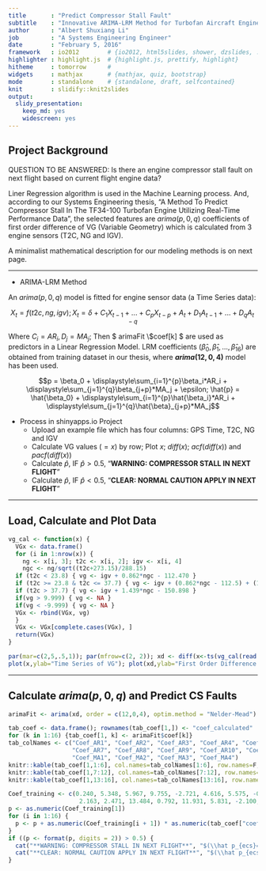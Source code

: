 ```yaml
---
title       : "Predict Compressor Stall Fault"
subtitle    : "Innovative ARIMA-LRM Method for Turbofan Aircraft Engines"
author      : "Albert Shuxiang Li"
job         : "A Systems Engineering Engineer"
date        : "February 5, 2016"
framework   : io2012        # {io2012, html5slides, shower, dzslides, ...}
highlighter : highlight.js  # {highlight.js, prettify, highlight}
hitheme     : tomorrow      # 
widgets     : mathjax       # {mathjax, quiz, bootstrap}
mode        : standalone    # {standalone, draft, selfcontained}
knit        : slidify::knit2slides
output:
  slidy_presentation: 
    keep_md: yes
    widescreen: yes
---
```


## Project Background

QUESTION TO BE ANSWERED: Is there an engine compressor stall fault on next flight based on current flight engine data?

Liner Regression algorithm is used in the Machine Learning process. And, according to our Systems Engineering thesis, "A Method To Predict Compressor Stall In The TF34-100 Turbofan Engine Utilizing Real-Time Performance Data", the selected features are $arima(p, 0, q)$ coefficients of first order difference of VG (Variable Geometry) which is calculated from 3 engine sensors (T2C, NG and IGV). 

A minimalist mathematical description for our modeling methods is on next page.

---

- ARIMA-LRM Method

An $arima(p,0,q)$ model is fitted for engine sensor data (a Time Series data):

$$X_t = f(t2c, ng, igv); X_t = \delta + C_1X_{t-1} + ... + C_pX_{t-p} + A_t + D_1A_{t-1} + ... + D_qA_{t-q}$$

Where $C_i=AR_i, D_j=MA_j$; Then $ arimaFit \\$coef[k] $ are used as predictors in a Linear Regression Model. LRM coefficients ($\hat{\beta}_0, \hat{\beta}_1, ..., \hat{\beta}_{16}$) are obtained from training dataset in our thesis, where **$arima(12, 0, 4)$** model has been used.

$$p = \beta_0 + \displaystyle\sum_{i=1}^{p}\beta_i*AR_i + \displaystyle\sum_{j=1}^{q}\beta_{j+p}*MA_j + \epsilon; \hat{p} = \hat{\beta_0} + \displaystyle\sum_{i=1}^{p}\hat{\beta_i}*AR_i + \displaystyle\sum_{j=1}^{q}\hat{\beta}_{j+p}*MA_j$$

- Process in shinyapps.io Project
  + Upload an example file which has four columns: GPS Time, T2C, NG and IGV
  + Calculate VG values ($=x$) by row; Plot $x$; $diff(x)$; $acf(diff(x))$ and $pacf(diff(x))$
  + Calculate $\hat{p}$, IF $\hat{p} > 0.5$, "**WARNING: COMPRESSOR STALL IN NEXT FLIGHT**"
  + Calculate $\hat{p}$, IF $\hat{p} < 0.5$, "**CLEAR: NORMAL CAUTION APPLY IN NEXT FLIGHT**"

--- 

## Load, Calculate and Plot Data
```r
vg_cal <- function(x) {
  VGx <- data.frame()
  for (i in 1:nrow(x)) {
    ng <- x[i, 3]; t2c <- x[i, 2]; igv <- x[i, 4]
    ngc <- ng/sqrt((t2c+273.15)/288.15)
  if (t2c < 23.8) { vg <- igv + 0.862*ngc - 112.470 }
  if (t2c >= 23.8 & t2c <= 37.7) { vg <- igv + (0.862*ngc - 112.5) + (1.005*ngc - 71.408)*(t2c - 23.889)/13.9 }
  if (t2c > 37.7) { vg <- igv + 1.439*ngc - 150.898 }
  if(vg > 9.999) { vg <- NA }
  if(vg < -9.999) { vg <- NA }
  VGx <- rbind(VGx, vg)
  }
  VGx <- VGx[complete.cases(VGx), ]
  return(VGx)
}
```
```r
par(mar=c(2,5,.5,1)); par(mfrow=c(2, 2)); xd <- diff(x<-ts(vg_cal(read.csv("data\\example.csv"))))
plot(x,ylab="Time Series of VG"); plot(xd,ylab="First Order Difference of VG"); acf(xd); pacf(xd)
```

--- 

## Calculate $arima(p,0,q)$ and Predict CS Faults
```r
arimaFit <- arima(xd, order = c(12,0,4), optim.method = "Nelder-Mead")
```
```r
tab_coef <- data.frame(); rownames(tab_coef[1,]) <- "coef_calculated" 
for (k in 1:16) {tab_coef[1, k] <- arimaFit$coef[k]}
tab_colNames <- c("Coef_AR1", "Coef_AR2", "Coef_AR3", "Coef_AR4", "Coef_AR5", "Coef_AR6", 
                  "Coef_AR7", "Coef_AR8", "Coef_AR9", "Coef_AR10", "Coef_AR11", "Coef_AR12", 
                  "Coef_MA1", "Coef_MA2", "Coef_MA3", "Coef_MA4")
knitr::kable(tab_coef[1,1:6], col.names=tab_colNames[1:6], row.names=F, digits=3) 
knitr::kable(tab_coef[1,7:12], col.names=tab_colNames[7:12], row.names=F)
knitr::kable(tab_coef[1,13:16], col.names=tab_colNames[13:16], row.names=F)
```

```r
Coef_training <- c(0.240, 5.348, 5.967, 9.755, -2.721, 4.616, 5.575, -0.447, 
                    2.163, 2.471, 13.484, 0.792, 11.931, 5.831, -2.100, 4.201, -5.785)
p <- as.numeric(Coef_training[1])
for (i in 1:16) {
  p <- p + as.numeric(Coef_training[i + 1]) * as.numeric(tab_coef["coef_calculated", i])
}
if ((p <- format(p, digits = 2)) > 0.5) {
  cat("**WARNING: COMPRESSOR STALL IN NEXT FLIGHT**", "$(\\hat p_{ecs}=", p, ")$")} else {
  cat("**CLEAR: NORMAL CAUTION APPLY IN NEXT FLIGHT**", "$(\\hat p_{ecs}=", p, ")$")
}
```